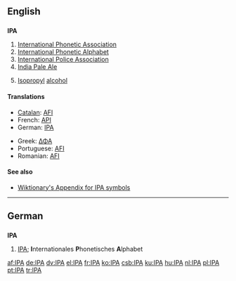 {{see|ipa}}
==English==

==={{initialism}}===
'''IPA'''

# [[International Phonetic Association]]
# [[International Phonetic Alphabet]]
# [[International Police Association]]
# [[India Pale Ale]]
# {{organic compound}} [[isopropyl|Isopropyl]] [[alcohol]]

====Translations====
{{trans-top|International Phonetic Alphabet}}
*[[Catalan]]: [[AFI]]
*French: [[API]]
*German: [[IPA#German|IPA]]
{{trans-mid}}
*Greek: [[ΔΦΑ]]
*Portuguese: [[AFI]]
*Romanian: [[AFI]]
{{trans-bottom}}

====See also====
*[[Wiktionary:About International Phonetic Alphabet|Wiktionary's Appendix for IPA symbols]]

----

==German==

==={{initialism|German}}===
'''IPA'''

# [[IPA#English|IPA]]; '''I'''nternationales '''P'''honetisches '''A'''lphabet

[[af:IPA]]
[[de:IPA]]
[[dv:IPA]]
[[el:IPA]]
[[fr:IPA]]
[[ko:IPA]]
[[csb:IPA]]
[[ku:IPA]]
[[hu:IPA]]
[[nl:IPA]]
[[pl:IPA]]
[[pt:IPA]]
[[tr:IPA]]